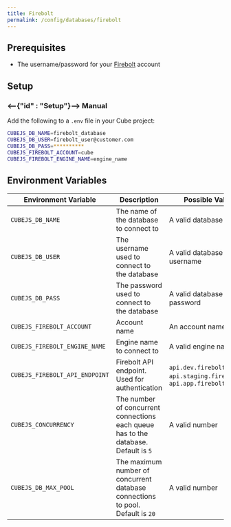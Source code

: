 ```yaml
---
title: Firebolt
permalink: /config/databases/firebolt
---
```


## Prerequisites

- The username/password for your [Firebolt][firebolt] account

## Setup

### <--{"id" : "Setup"}--> Manual

Add the following to a `.env` file in your Cube project:

```bash
CUBEJS_DB_NAME=firebolt_database
CUBEJS_DB_USER=firebolt_user@customer.com
CUBEJS_DB_PASS=**********
CUBEJS_FIREBOLT_ACCOUNT=cube
CUBEJS_FIREBOLT_ENGINE_NAME=engine_name
```

## Environment Variables

| Environment Variable              | Description                                                                         | Possible Values                                                         | Required |
| --------------------------------- | ----------------------------------------------------------------------------------- | ----------------------------------------------------------------------- | :------: |
| `CUBEJS_DB_NAME`                  | The name of the database to connect to                                              | A valid database name                                                   |    ✅    |
| `CUBEJS_DB_USER`                  | The username used to connect to the database                                        | A valid database username                                               |    ✅    |
| `CUBEJS_DB_PASS`                  | The password used to connect to the database                                        | A valid database password                                               |    ✅    |
| `CUBEJS_FIREBOLT_ACCOUNT`         | Account name                                                                        | An account name                                                         |    -     |
| `CUBEJS_FIREBOLT_ENGINE_NAME`     | Engine name to connect to                                                           | A valid engine name                                                     |    ✅    |
| `CUBEJS_FIREBOLT_API_ENDPOINT`    | Firebolt API endpoint. Used for authentication                                      | `api.dev.firebolt.io`, `api.staging.firebolt.io`, `api.app.firebolt.io` |    -     |
| `CUBEJS_CONCURRENCY`              | The number of concurrent connections each queue has to the database. Default is `5` | A valid number                                                          |    ❌    |
| `CUBEJS_DB_MAX_POOL`              | The maximum number of concurrent database connections to pool. Default is `20`      | A valid number                                                          |    ❌    |

[firebolt]: https://www.firebolt.io/

